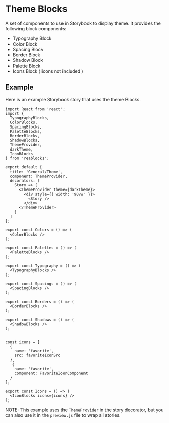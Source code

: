 
<Meta title="Docs/Theme/Blocks" />

# Theme Blocks
A set of components to use in Storybook to display theme. It provides
the following block components:

- Typography Block
- Color Block
- Spacing Block
- Border Block
- Shadow Block
- Palette Block
- Icons Block ( icons not included )

## Example
Here is an example Storybook story that uses the theme Blocks.

```tsx
import React from 'react';
import {
  TypographyBlocks,
  ColorBlocks,
  SpacingBlocks,
  PaletteBlocks,
  BorderBlocks,
  ShadowBlocks,
  ThemeProvider,
  darkTheme,
  IconBlocks
} from 'reablocks';

export default {
  title: 'General/Theme',
  component: ThemeProvider,
  decorators: [
    Story => (
      <ThemeProvider theme={darkTheme}>
        <div style={{ width: '90vw' }}>
          <Story />
        </div>
      </ThemeProvider>
    )
  ]
};

export const Colors = () => (
  <ColorBlocks />
);

export const Palettes = () => (
  <PaletteBlocks />
);

export const Typography = () => (
  <TypographyBlocks />
);

export const Spacings = () => (
  <SpacingBlocks />
);

export const Borders = () => (
  <BorderBlocks />
);

export const Shadows = () => (
  <ShadowBlocks />
);


const icons = [
  {
    name: 'favorite',
    src: favoriteIconSrc
  },
   {
    name: 'favorite',
    component: FavoriteIconComponent
  }
];

export const Icons = () => (
  <IconBlocks icons={icons} />
);
````

NOTE: This example uses the `ThemeProvider` in the story decorator,
but you can also use it in the `preview.js` file to wrap all stories.

